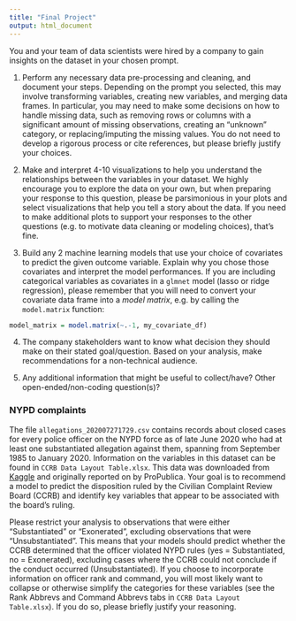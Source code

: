 ---
title: "Final Project"
output: html_document
---

You and your team of data scientists were hired by a company to gain insights on the dataset in your chosen prompt. 

1. Perform any necessary data pre-processing and cleaning, and document your steps. Depending on the prompt you selected, this may involve transforming variables, creating new variables, and merging data frames. In particular, you may need to make some decisions on how to handle missing data, such as removing rows or columns with a significant amount of missing observations, creating an "unknown" category, or replacing/imputing the missing values. You do not need to develop a rigorous process or cite references, but please briefly justify your choices. 

2. Make and interpret 4-10 visualizations to help you understand the relationships between the variables in your dataset. We highly encourage you to explore the data on your own, but when preparing your response to this question, please be parsimonious in your plots and select visualizations that help you tell a story about the data. If you need to make additional plots to support your responses to the other questions (e.g. to motivate data cleaning or modeling choices), that's fine. 

3. Build any 2 machine learning models that use your choice of covariates to predict the given outcome variable. Explain why you chose those covariates and interpret the model performances. If you are including categorical variables as covariates in a `glmnet` model (lasso or ridge regression), please remember that you will need to convert your covariate data frame into a *model matrix*, e.g. by calling the `model.matrix` function:

```r
model_matrix = model.matrix(~.-1, my_covariate_df)
```

4. The company stakeholders want to know what decision they should make on their stated goal/question. Based on your analysis, make recommendations for a non-technical audience. 

5. Any additional information that might be useful to collect/have? Other open-ended/non-coding question(s)? 


### NYPD complaints

The file `allegations_202007271729.csv` contains records about closed cases for every police officer on the NYPD force as of late June 2020 who had at least one substantiated allegation against them, spanning from September 1985 to January 2020. Information on the variables in this dataset can be found in `CCRB Data Layout Table.xlsx`. This data was downloaded from 
[Kaggle](https://www.kaggle.com/datasets/mrmorj/civilian-complaints-against-nyc-police-officers) and originally reported on by ProPublica. Your goal is to recommend a model to predict the disposition ruled by the Civilian Complaint Review Board (CCRB) and identify key variables that appear to be associated with the board's ruling. 

Please restrict your analysis to observations that were either "Substantiated" or "Exonerated", excluding observations that were "Unsubstantiated". This means that your models should predict whether the CCRB determined that the officer violated NYPD rules (yes = Substantiated, no = Exonerated), excluding cases where the CCRB could not conclude if the conduct occurred (Unsubstantiated). If you choose to incorporate information on officer rank and command, you will most likely want to collapse or otherwise simplify the categories for these variables (see the Rank Abbrevs and Command Abbrevs tabs in `CCRB Data Layout Table.xlsx`). If you do so, please briefly justify your reasoning. 

```{r}

```

